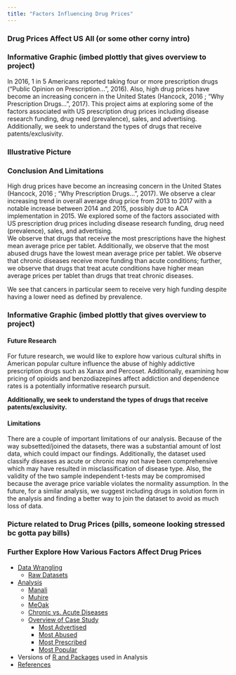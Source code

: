```yaml
---
title: "Factors Influencing Drug Prices"
---
```

### Drug Prices Affect US All (or some other corny intro)

### Informative Graphic (imbed plottly that gives overview to project)

In 2016, 1 in 5 Americans reported taking four or more prescription drugs (“Public Opinion on Prescription…”, 2016). Also, high drug prices have become an increasing concern in the United States (Hancock, 2016 ; "Why Prescription Drugs...”, 2017). This project aims at  exploring some of the factors associated with US prescription drug prices including  disease research funding, drug need (prevalence), sales, and advertising. Additionally, we seek to understand the types of drugs that receive patents/exclusivity.

### Illustrative Picture

### **Conclusion And Limitations**

High drug prices have become an increasing concern in the United States (Hancock, 2016 ; "Why Prescription Drugs...”, 2017).
We observe a clear increasing trend in overall average drug price from 2013 to 2017 with a notable increase between 2014 and 2015, possibly due to ACA implementation in 2015.
We explored some of the factors associated with US prescription drug prices including disease research funding, drug need (prevalence), sales, and advertising.  
We observe that drugs that receive the most prescriptions have the highest mean average price per tablet.
Additionally, we observe that the most abused drugs have the lowest mean average price per tablet.
We observe that chronic diseases receive more funding than acute conditions; further, we observe that drugs that treat acute conditions have higher mean average prices per tablet than drugs that treat chronic diseases. 

We see that cancers in particular seem to receive very high funding despite having a lower need as defined by prevalence.

### Informative Graphic (imbed plottly that gives overview to project)

#### Future Research
For future research, we would like to explore how various cultural shifts in American popular culture influence the abuse of highly addictive prescription drugs such as Xanax and Percoset. Additionally, examining how pricing of opioids and benzodiazepines affect addiction and dependence rates is a potentially informative research pursuit.

**Additionally, we seek to understand the types of drugs that receive patents/exclusivity.**

#### Limitations
There are a couple of important limitations of our analysis.  Because of the way subsetted/joined the datasets, there was a substantial amount of lost data, which could impact our findings.  Additionally, the dataset used classify diseases as acute or chronic may not have been comprehensive which may have resulted in misclassification of disease type. Also, the validity of the two sample independent t-tests may be compromised because the average price variable violates the normality assumption.
In the future, for a similar analysis, we suggest including drugs in solution form in the analysis and finding a better way to join the dataset to avoid as much loss of data.


### Picture related to Drug Prices (pills, someone looking stressed bc gotta pay bills)

### Further Explore How Various Factors Affect Drug Prices
* [Data Wrangling](datawrangling.html)
  * [Raw Datasets](data.html)
* [Analysis](analysis.html)
  + [Manali](manali.html)
  + [Muhire](muhire.html)
  + [MeOak](meoak.html)
  + [Chronic vs. Acute Diseases](chronic_acute.html)
  + [Overview of Case Study](case_study.html)
    + [Most Advertised](most_advertised.html)
    + [Most Abused](most_abused.html)
    + [Most Prescribed](most_prescribed.html) 
    + [Most Popular](most_popular.html)
* Versions of [R and Packages](rpackage.html) used in Analysis
* [References](references.html)
